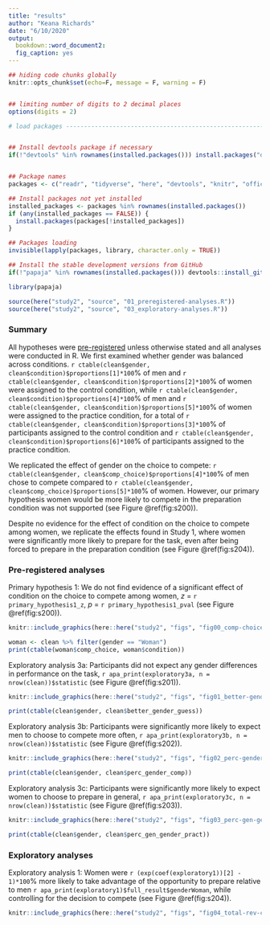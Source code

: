 ```yaml
---
title: "results"
author: "Keana Richards"
date: "6/10/2020"
output:
  bookdown::word_document2:
  fig_caption: yes 
---
```


```r

## hiding code chunks globally 
knitr::opts_chunk$set(echo=F, message = F, warning = F)


## limiting number of digits to 2 decimal places
options(digits = 2)

# load packages -----------------------------------------------------------


## Install devtools package if necessary
if(!"devtools" %in% rownames(installed.packages())) install.packages("devtools")


## Package names
packages <- c("readr", "tidyverse", "here", "devtools", "knitr", "officer", "summarytools")

## Install packages not yet installed
installed_packages <- packages %in% rownames(installed.packages())
if (any(installed_packages == FALSE)) {
  install.packages(packages[!installed_packages])
}

## Packages loading
invisible(lapply(packages, library, character.only = TRUE))

## Install the stable development versions from GitHub
if(!"papaja" %in% rownames(installed.packages())) devtools::install_github("crsh/papaja")

library(papaja)

source(here("study2", "source", "01_preregistered-analyses.R"))
source(here("study2", "source", "03_exploratory-analyses.R"))

```

### Summary 

All hypotheses were [pre-registered](https://osf.io/q39a5/) unless otherwise stated and all analyses were conducted in R. We first examined whether gender was balanced across conditions. `r ctable(clean$gender, clean$condition)$proportions[1]*100`% of men and `r ctable(clean$gender, clean$condition)$proportions[2]*100`% of women were assigned to the control condition, while `r ctable(clean$gender, clean$condition)$proportions[4]*100`% of men and `r ctable(clean$gender, clean$condition)$proportions[5]*100`% of women were assigned to the practice condition, for a total of `r ctable(clean$gender, clean$condition)$proportions[3]*100`% of participants assigned to the control condition and `r ctable(clean$gender, clean$condition)$proportions[6]*100`% of participants assigned to the practice condition. 

We replicated the effect of gender on the choice to compete: `r ctable(clean$gender, clean$comp_choice)$proportions[4]*100`% of men chose to compete compared to `r ctable(clean$gender, clean$comp_choice)$proportions[5]*100`% of women. However, our primary hypothesis women would be more likely to compete in the preparation condition was not supported (see Figure \@ref(fig:s200)). 

Despite no evidence for the effect of condition on the choice to compete among women, we replicate the effects found in Study 1, where women were significantly more likely to prepare for the task, even after being forced to prepare in the preparation condition (see Figure \@ref(fig:s204)). 



### Pre-registered analyses

Primary hypothesis 1: We do not find evidence of a significant effect of condition on the choice to compete among women, *z* = `r primary_hypothesis1_z`, *p* = `r primary_hypothesis1_pval` (see Figure \@ref(fig:s200)). 

```r
knitr::include_graphics(here::here("study2", "figs", "fig00_comp-choice-women-by-cond.png"))

```


```r
woman <- clean %>% filter(gender == "Woman")
print(ctable(woman$comp_choice, woman$condition))

```

Exploratory analysis 3a: Participants did not expect any gender differences in performance on the task, `r apa_print(exploratory3a, n = nrow(clean))$statistic` (see Figure \@ref(fig:s201)). 

```r
knitr::include_graphics(here::here("study2", "figs", "fig01_better-gender-guess.png"))

```

```r
print(ctable(clean$gender, clean$better_gender_guess))
```


Exploratory analysis 3b: Participants were significantly more likely to expect men to choose to compete more often, `r apa_print(exploratory3b, n = nrow(clean))$statistic` (see Figure \@ref(fig:s202)). 

```r
knitr::include_graphics(here::here("study2", "figs", "fig02_perc-gender-comp.png"))

```

```r
print(ctable(clean$gender, clean$perc_gender_comp))
```


Exploratory analysis 3c: Participants were significantly more likely to expect women to choose to prepare in general, `r apa_print(exploratory3c, n = nrow(clean))$statistic` (see Figure \@ref(fig:s203)).


```r
knitr::include_graphics(here::here("study2", "figs", "fig03_perc-gen-gender-pract.png"))

```

```r
print(ctable(clean$gender, clean$perc_gen_gender_pract))
```

### Exploratory analyses

Exploratory analysis 1: Women were `r (exp(coef(exploratory1))[2] - 1)*100`% more likely to take advantage of the opportunity to prepare relative to men `r apa_print(exploratory1)$full_result$genderWoman`, while controlling for the decision to compete (see Figure \@ref(fig:s204)). 

```r
knitr::include_graphics(here::here("study2", "figs", "fig04_total-rev-count-by-gender-comp-choice.png"))

```

